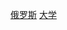 {{Stub Category|article=[[俄罗斯|俄罗斯]][[大学|大学]]|newstub=俄罗斯大学小作品|category=俄罗斯大学}}
{{Hidden category}}
[[Category:大学小作品|俄罗斯]]
[[Category:俄罗斯小作品|大学]]